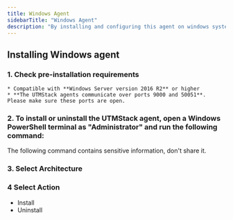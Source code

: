 ```yaml
---
title: Windows Agent
sidebarTitle: "Windows Agent"
description: "By installing and configuring this agent on windows systems you can send the logs generated by this operating system to UTMStack"
---
```


## Installing Windows agent

### 1. Check pre-installation requirements

    * Compatible with **Windows Server version 2016 R2** or higher
    * **The UTMStack agents communicate over ports 9000 and 50051**. Please make sure these ports are open.

### 2. To install or uninstall the UTMStack agent, open a Windows PowerShell terminal as "Administrator" and run the following command:

<Warning>
    The following command contains sensitive information, don't share it.
</Warning>

### 3. Select Architecture




### 4 Select Action

  * Install
  * Uninstall
